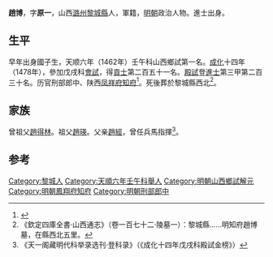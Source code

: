 {{Otheruses|other=名为赵博的其他人物|赵博}}

'''趙博'''，字'''原一'''，山西[[潞州|潞州]][[黎城縣|黎城縣]]人，軍籍，[[明朝|明朝]]政治人物。進士出身。

== 生平 ==
早年出身國子生，天顺六年（1462年）壬午科山西鄉試第一名。[[成化|成化]]十四年（1478年），參加戊戌科[[會試|會試]]，得[[貢士|貢士]]第二百五十一名。[[殿試|殿試]]登[[進士|進士]]第三甲第二百三十名。历官刑部郎中、陕西[[凤祥府|凤祥府]][[知府|知府]]<ref>{{cite news|author=长治市地方志办公室|title=黎城县进士名录|url=http://www.dfz.changzhi.gov.cn/960rn.jsp?urltype=news.NewsContentUrl&wbnewsid=232151&wbtreeid=21514|accessdate=2013-08-14|newspaper=长治市地方志办公室|deadurl=yes|archiveurl=https://web.archive.org/web/20130818212726/http://www.dfz.changzhi.gov.cn/960rn.jsp?urltype=news.NewsContentUrl&wbnewsid=232151&wbtreeid=21514|archivedate=2013-08-18}}</ref>。死後葬於黎城縣西北<ref>《欽定四庫全書·山西通志》（卷一百七十二·陵墓一）：黎城縣……明知府趙博墓，在縣西北五里。</ref>。

== 家族 ==
曾祖父[[趙得林|趙得林]]。祖父[[趙瑛|趙瑛]]。父亲[[趙經|趙經]]，曾任兵馬指揮<ref>《天一阁藏明代科举录选刊·登科录》（《成化十四年戊戌科殿試金榜》）</ref>。

==参考==
{{reflist}}

{{成化十四年戊戌科殿試金榜}}

{{Authority control}}

{{DEFAULTSORT:Zhao趙}}
[[Category:黎城人|Category:黎城人]]
[[Category:天順六年壬午科舉人|Category:天順六年壬午科舉人]]
[[Category:明朝山西鄉試解元|Category:明朝山西鄉試解元]]
[[Category:明朝鳳翔府知府|Category:明朝鳳翔府知府]]
[[Category:明朝刑部郎中|Category:明朝刑部郎中]]


{{明朝人物小作品}}